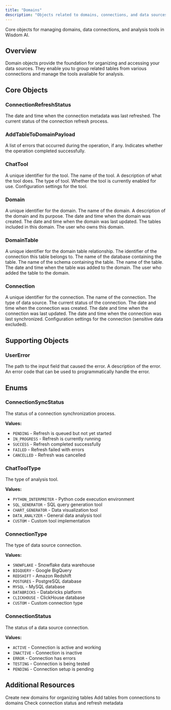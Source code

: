 ```yaml
---
title: "Domains"
description: "Objects related to domains, connections, and data sources in Wisdom AI."
---
```


Core objects for managing domains, data connections, and analysis tools in Wisdom AI.

## Overview

Domain objects provide the foundation for organizing and accessing your data sources. They enable you to group related tables from various connections and manage the tools available for analysis.

## Core Objects

### ConnectionRefreshStatus

<ParamField path="lastRefreshTime" type="DateTime">
  The date and time when the connection metadata was last refreshed.
</ParamField>

<ParamField path="refreshStatus" type="ConnectionSyncStatus!" required>
  The current status of the connection refresh process.
</ParamField>

### AddTableToDomainPayload

<ParamField path="userErrors" type="[UserError!]!" required>
  A list of errors that occurred during the operation, if any.
</ParamField>

<ParamField path="success" type="Boolean!" required>
  Indicates whether the operation completed successfully.
</ParamField>

### ChatTool

<ParamField path="id" type="ID!" required>
  A unique identifier for the tool.
</ParamField>

<ParamField path="name" type="String!" required>
  The name of the tool.
</ParamField>

<ParamField path="description" type="String">
  A description of what the tool does.
</ParamField>

<ParamField path="type" type="ChatToolType!" required>
  The type of tool.
</ParamField>

<ParamField path="enabled" type="Boolean!" required>
  Whether the tool is currently enabled for use.
</ParamField>

<ParamField path="configuration" type="JSON">
  Configuration settings for the tool.
</ParamField>

### Domain

<ParamField path="id" type="ID!" required>
  A unique identifier for the domain.
</ParamField>

<ParamField path="name" type="String!" required>
  The name of the domain.
</ParamField>

<ParamField path="description" type="String">
  A description of the domain and its purpose.
</ParamField>

<ParamField path="createdAt" type="DateTime!" required>
  The date and time when the domain was created.
</ParamField>

<ParamField path="updatedAt" type="DateTime!" required>
  The date and time when the domain was last updated.
</ParamField>

<ParamField path="tables" type="[DomainTable!]">
  The tables included in this domain.
</ParamField>

<ParamField path="owner" type="User">
  The user who owns this domain.
</ParamField>

### DomainTable

<ParamField path="id" type="ID!" required>
  A unique identifier for the domain table relationship.
</ParamField>

<ParamField path="connectionId" type="ID!" required>
  The identifier of the connection this table belongs to.
</ParamField>

<ParamField path="databaseName" type="String!" required>
  The name of the database containing the table.
</ParamField>

<ParamField path="schemaName" type="String!" required>
  The name of the schema containing the table.
</ParamField>

<ParamField path="tableName" type="String!" required>
  The name of the table.
</ParamField>

<ParamField path="addedAt" type="DateTime!" required>
  The date and time when the table was added to the domain.
</ParamField>

<ParamField path="addedBy" type="User">
  The user who added the table to the domain.
</ParamField>

### Connection

<ParamField path="id" type="ID!" required>
  A unique identifier for the connection.
</ParamField>

<ParamField path="name" type="String!" required>
  The name of the connection.
</ParamField>

<ParamField path="type" type="ConnectionType!" required>
  The type of data source.
</ParamField>

<ParamField path="status" type="ConnectionStatus!" required>
  The current status of the connection.
</ParamField>

<ParamField path="createdAt" type="DateTime!" required>
  The date and time when the connection was created.
</ParamField>

<ParamField path="updatedAt" type="DateTime!" required>
  The date and time when the connection was last updated.
</ParamField>

<ParamField path="lastSyncAt" type="DateTime">
  The date and time when the connection was last synchronized.
</ParamField>

<ParamField path="configuration" type="JSON">
  Configuration settings for the connection (sensitive data excluded).
</ParamField>

## Supporting Objects

### UserError

<ParamField path="field" type="[String!]">
  The path to the input field that caused the error.
</ParamField>

<ParamField path="message" type="String!" required>
  A description of the error.
</ParamField>

<ParamField path="code" type="String">
  An error code that can be used to programmatically handle the error.
</ParamField>

## Enums

### ConnectionSyncStatus

The status of a connection synchronization process.

**Values:**
- `PENDING` - Refresh is queued but not yet started
- `IN_PROGRESS` - Refresh is currently running
- `SUCCESS` - Refresh completed successfully
- `FAILED` - Refresh failed with errors
- `CANCELLED` - Refresh was cancelled

### ChatToolType

The type of analysis tool.

**Values:**
- `PYTHON_INTERPRETER` - Python code execution environment
- `SQL_GENERATOR` - SQL query generation tool
- `CHART_GENERATOR` - Data visualization tool
- `DATA_ANALYZER` - General data analysis tool
- `CUSTOM` - Custom tool implementation

### ConnectionType

The type of data source connection.

**Values:**
- `SNOWFLAKE` - Snowflake data warehouse
- `BIGQUERY` - Google BigQuery
- `REDSHIFT` - Amazon Redshift
- `POSTGRES` - PostgreSQL database
- `MYSQL` - MySQL database
- `DATABRICKS` - Databricks platform
- `CLICKHOUSE` - ClickHouse database
- `CUSTOM` - Custom connection type

### ConnectionStatus

The status of a data source connection.

**Values:**
- `ACTIVE` - Connection is active and working
- `INACTIVE` - Connection is inactive
- `ERROR` - Connection has errors
- `TESTING` - Connection is being tested
- `PENDING` - Connection setup is pending

## Additional Resources

<CardGroup cols={3}>
  <Card title="Create Domain" icon="plus" href="/integrations/graphql-api/mutations/domain">
    Create new domains for organizing tables
  </Card>
  <Card title="Add Tables" icon="table" href="/integrations/graphql-api/mutations/table">
    Add tables from connections to domains
  </Card>
  <Card title="Connection Queries" icon="search" href="/integrations/graphql-api/queries/connection">
    Check connection status and refresh metadata
  </Card>
</CardGroup>
